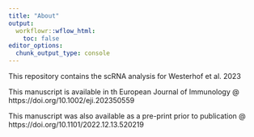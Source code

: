 ```yaml
---
title: "About"
output:
  workflowr::wflow_html:
    toc: false
editor_options:
  chunk_output_type: console
---
```


This repository contains the scRNA analysis for Westerhof et al. 2023

This manuscript is available in th European Journal of Immunology @ https://doi.org/10.1002/eji.202350559

This manuscript was also available as a pre-print prior to publication @ https://doi.org/10.1101/2022.12.13.520219
